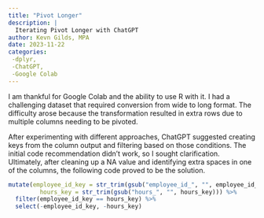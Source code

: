 ```yaml
---
title: "Pivot Longer"
description: |
  Iterating Pivot Longer with ChatGPT
author: Kevn Gilds, MPA
date: 2023-11-22
categories:
 -dplyr, 
 -ChatGPT,
 -Google Colab
---
```


I am thankful for Google Colab and the ability to use R with it. I had a challenging dataset that required conversion from wide to long format. The difficulty arose because the transformation resulted in extra rows due to multiple columns needing to be pivoted.

After experimenting with different approaches, ChatGPT suggested creating keys from the column output and filtering based on those conditions. The initial code recommendation didn't work, so I sought clarification. Ultimately, after cleaning up a NA value and identifying extra spaces in one of the columns, the following code proved to be the solution.

```r
mutate(employee_id_key = str_trim(gsub("employee_id_", "", employee_id_key)),
         hours_key = str_trim(gsub("hours_", "", hours_key))) %>%
  filter(employee_id_key == hours_key) %>%
  select(-employee_id_key, -hours_key)
```
